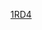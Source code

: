 {{Linescore
| Date = 3月11日
| Time = 20:30
| Location = {{link-en|哈利斯科騎士體育場|Estadio de Béisbol Charros de Jalisco y Atletismo}}
| Road = '''{{bb|PUR}}''' | RoadAbr = 波多黎各
| R1 = 2 | R2 = 0 | R3 = 1 | R4 = 0 | R5 = 1 | R6 = 0 | R7 = 1 | R8 = 0 | R9 = 4 | RR = 9 | RH = 13 | RE = 1
| Home = {{bb|MEX}} | HomeAbr = 墨西哥
| H1 = 1 | H2 = 0 | H3 = 0 | H4 = 0 | H5 = 0 | H6 = 0 | H7 = 3 | H8 = 0 | H9 = 0 | HR = 4 | HH = 7 | HE = 1
| WP = {{link-en|Jorge Lopez|Jorge López (baseball)}} (1-0)
| LP = {{link-en|Miguel Gonzalez|Miguel González (pitcher)}} (0-1)
| SV = 
| RoadHR = {{link-en|Francisco Lindor|Francisco Lindor}} (1，1局上，2分、2，7局上，1分), [[哈維爾·巴耶茲|Javier Baez]] (1，9局上，3分)
| HomeHR = 
| Attendance = 15,647
| Notes = 
| BoxURL = http://m.mlb.com/gameday/puerto-rico-vs-mexico/2017/03/11/486920#game=486920,game_state=final,game_tab=box
}}
<noinclude>
[[Category:2017年世界棒球經典賽賽事模板|1RD4]]
</noinclude>